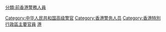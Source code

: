{{Catmore}}

[[Category:中华人民共和国高级警官|Category:中华人民共和国高级警官]]
[[Category:香港警务人员|Category:香港警务人员]]
[[分類:前香港警務人員|分類:前香港警務人員]]
[[Category:香港特別行政區主要官員|Category:香港特別行政區主要官員]]
[[Category:警察首長|港]]